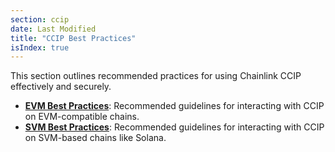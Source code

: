 ```yaml
---
section: ccip
date: Last Modified
title: "CCIP Best Practices"
isIndex: true
---
```


This section outlines recommended practices for using Chainlink CCIP effectively and securely.

- **[EVM Best Practices](/ccip/concepts/best-practices/evm)**: Recommended guidelines for interacting with CCIP on EVM-compatible chains.
- **[SVM Best Practices](/ccip/concepts/best-practices/svm)**: Recommended guidelines for interacting with CCIP on SVM-based chains like Solana.
